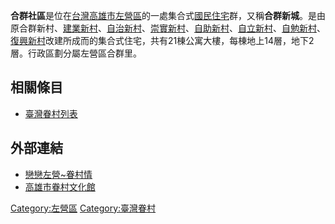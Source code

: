 {{unreferenced|time=2013-06-23T17:32:56+00:00}}
'''合群社區'''是位在[[台灣|台灣]][[高雄市|高雄市]][[左營區|左營區]]的一處集合式[[國民住宅|國民住宅]]群，又稱'''合群新城'''。是由原合群新村、[[建業新村|建業新村]]、[[自治新村|自治新村]]、[[崇實新村|崇實新村]]、[[自助新村|自助新村]]、[[自立新村|自立新村]]、[[自勉新村|自勉新村]]、[[復興新村|復興新村]]改建所成而的集合式住宅，共有21棟公寓大樓，每棟地上14層，地下2層。行政區劃分屬左營區合群里。

==相關條目==
*[[臺灣眷村列表|臺灣眷村列表]]

==外部連結==
*[https://web.archive.org/web/20120924005448/http://www.cpmah.org.tw/web/2011/c2011a070/index.html 戀戀左營~眷村情]
*[http://village.khcc.gov.tw/internet/history/history.htm 高雄市眷村文化館]{{Wayback|url=http://village.khcc.gov.tw/internet/history/history.htm |date=20130703041655 }}

[[Category:左營區|Category:左營區]]
[[Category:臺灣眷村|Category:臺灣眷村]]